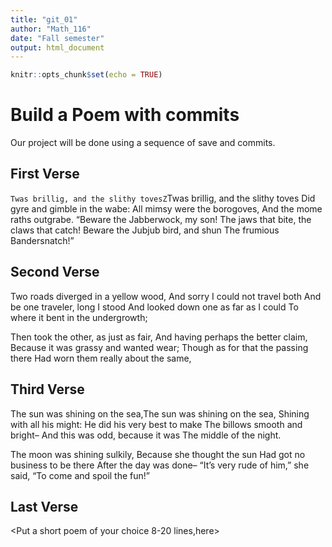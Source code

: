 ---
title: "git_01"
author: "Math_116"
date: "Fall semester"
output: html_document
---

```{r setup, include=FALSE}
knitr::opts_chunk$set(echo = TRUE)
```
# Build a Poem with commits
Our project will be done using a sequence of save and commits.

## First Verse 
<Put the first two verses of Jabberwocky by Lewis Carrol in this section>`Twas brillig, and the slithy tovesZ`Twas brillig, and the slithy toves
  Did gyre and gimble in the wabe:
All mimsy were the borogoves,
  And the mome raths outgrabe.
"Beware the Jabberwock, my son!
  The jaws that bite, the claws that catch!
Beware the Jubjub bird, and shun
  The frumious Bandersnatch!"
 
  

## Second Verse
<Put the first two verses of The Road Not Taken by Robert Frost here>Two roads diverged in a yellow wood,
And sorry I could not travel both
And be one traveler, long I stood
And looked down one as far as I could
To where it bent in the undergrowth;

Then took the other, as just as fair,
And having perhaps the better claim,
Because it was grassy and wanted wear;
Though as for that the passing there
Had worn them really about the same,

## Third Verse
<Put the first two verses of The Walrus and the Carpenter here>The sun was shining on the sea,The sun was shining on the sea,
Shining with all his might:
He did his very best to make
The billows smooth and bright--
And this was odd, because it was
The middle of the night.

The moon was shining sulkily,
Because she thought the sun
Had got no business to be there
After the day was done--
"It's very rude of him," she said,
"To come and spoil the fun!"


## Last Verse
<Put a short poem of your choice 8-20 lines,here>
